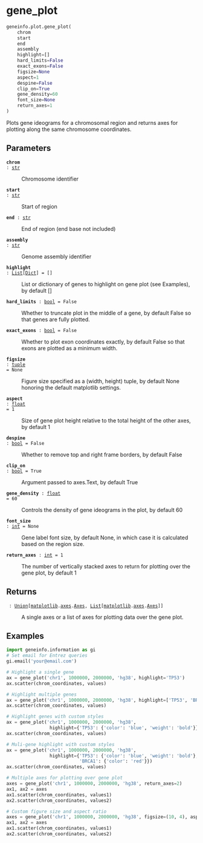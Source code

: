 # gene_plot { #geneinfo.plot.gene_plot }

```python
geneinfo.plot.gene_plot(
    chrom
    start
    end
    assembly
    highlight=[]
    hard_limits=False
    exact_exons=False
    figsize=None
    aspect=1
    despine=False
    clip_on=True
    gene_density=60
    font_size=None
    return_axes=1
)
```

Plots gene ideograms for a chromosomal region and returns axes for 
plotting along the same chromosome coordinates.

## Parameters {.doc-section .doc-section-parameters}

<code>[**chrom**]{.parameter-name} [:]{.parameter-annotation-sep} [[str](`str`)]{.parameter-annotation}</code>

:   Chromosome identifier

<code>[**start**]{.parameter-name} [:]{.parameter-annotation-sep} [[str](`str`)]{.parameter-annotation}</code>

:   Start of region

<code>[**end**]{.parameter-name} [:]{.parameter-annotation-sep} [[str](`str`)]{.parameter-annotation}</code>

:   End of region (end base not included)

<code>[**assembly**]{.parameter-name} [:]{.parameter-annotation-sep} [[str](`str`)]{.parameter-annotation}</code>

:   Genome assembly identifier

<code>[**highlight**]{.parameter-name} [:]{.parameter-annotation-sep} [[List](`typing.List`)\[[Dict](`typing.Dict`)\]]{.parameter-annotation} [ = ]{.parameter-default-sep} [\[\]]{.parameter-default}</code>

:   List or dictionary of genes to highlight on gene plot (see Examples),  by default []

<code>[**hard_limits**]{.parameter-name} [:]{.parameter-annotation-sep} [[bool](`bool`)]{.parameter-annotation} [ = ]{.parameter-default-sep} [False]{.parameter-default}</code>

:   Whether to truncate plot in the middle of a gene, by default False so  that genes are fully plotted.

<code>[**exact_exons**]{.parameter-name} [:]{.parameter-annotation-sep} [[bool](`bool`)]{.parameter-annotation} [ = ]{.parameter-default-sep} [False]{.parameter-default}</code>

:   Whether to plot exon coordinates exactly, by default False so that exons  are plotted as a minimum width.

<code>[**figsize**]{.parameter-name} [:]{.parameter-annotation-sep} [[tuple](`tuple`)]{.parameter-annotation} [ = ]{.parameter-default-sep} [None]{.parameter-default}</code>

:   Figure size specified as a (width, height) tuple, by default None  honoring the default matplotlib settings.

<code>[**aspect**]{.parameter-name} [:]{.parameter-annotation-sep} [[float](`float`)]{.parameter-annotation} [ = ]{.parameter-default-sep} [1]{.parameter-default}</code>

:   Size of gene plot height relative to the total height of the other axes,  by default 1

<code>[**despine**]{.parameter-name} [:]{.parameter-annotation-sep} [[bool](`bool`)]{.parameter-annotation} [ = ]{.parameter-default-sep} [False]{.parameter-default}</code>

:   Whether to remove top and right frame borders, by default False

<code>[**clip_on**]{.parameter-name} [:]{.parameter-annotation-sep} [[bool](`bool`)]{.parameter-annotation} [ = ]{.parameter-default-sep} [True]{.parameter-default}</code>

:   Argument passed to axes.Text, by default True

<code>[**gene_density**]{.parameter-name} [:]{.parameter-annotation-sep} [[float](`float`)]{.parameter-annotation} [ = ]{.parameter-default-sep} [60]{.parameter-default}</code>

:   Controls the density of gene ideograms in the plot, by default 60

<code>[**font_size**]{.parameter-name} [:]{.parameter-annotation-sep} [[int](`int`)]{.parameter-annotation} [ = ]{.parameter-default-sep} [None]{.parameter-default}</code>

:   Gene label font size, by default None, in which case it is calculated  based on the region size.

<code>[**return_axes**]{.parameter-name} [:]{.parameter-annotation-sep} [[int](`int`)]{.parameter-annotation} [ = ]{.parameter-default-sep} [1]{.parameter-default}</code>

:   The number of vertically stacked axes to return for plotting over the  gene plot, by default 1

## Returns {.doc-section .doc-section-returns}

<code>[]{.parameter-name} [:]{.parameter-annotation-sep} [[Union](`typing.Union`)\[[matplotlib](`matplotlib`).[axes](`matplotlib.axes`).[Axes](`matplotlib.axes.Axes`), [List](`typing.List`)\[[matplotlib](`matplotlib`).[axes](`matplotlib.axes`).[Axes](`matplotlib.axes.Axes`)\]\]]{.parameter-annotation}</code>

:   A single axes or a list of axes for plotting data over the gene plot.

## Examples {.doc-section .doc-section-examples}

```python
import geneinfo.information as gi
# Set email for Entrez queries
gi.email('your@email.com')

# Highlight a single gene
ax = gene_plot('chr1', 1000000, 2000000, 'hg38', highlight='TP53')
ax.scatter(chrom_coordinates, values)

# Highlight multiple genes
ax = gene_plot('chr1', 1000000, 2000000, 'hg38', highlight=['TP53', 'BRCA1'])
ax.scatter(chrom_coordinates, values)

# Highlight genes with custom styles
ax = gene_plot('chr1', 1000000, 2000000, 'hg38', 
                highlight={'TP53': {'color': 'blue', 'weight': 'bold'}})
ax.scatter(chrom_coordinates, values)

# Muli-gene highlight with custom styles
ax = gene_plot('chr1', 1000000, 2000000, 'hg38', 
                highlight={'TP53': {'color': 'blue', 'weight': 'bold'}, 
                           'BRCA1': {'color': 'red'}})
ax.scatter(chrom_coordinates, values)

# Multiple axes for plotting over gene plot
axes = gene_plot('chr1', 1000000, 2000000, 'hg38', return_axes=2)
ax1, ax2 = axes
ax1.scatter(chrom_coordinates, values1)
ax2.scatter(chrom_coordinates, values2)

# Custom figure size and aspect ratio
axes = gene_plot('chr1', 1000000, 2000000, 'hg38', figsize=(10, 4), aspect=0.5)
ax1, ax2 = axes
ax1.scatter(chrom_coordinates, values1)
ax2.scatter(chrom_coordinates, values2)
```